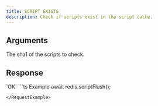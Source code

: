 ```yaml
---
title: SCRIPT EXISTS
description: Check if scripts exist in the script cache.
---
```


## Arguments

<ParamField body="hashes" type="string[]" required>
  The sha1 of the scripts to check.
</ParamField>

## Response

<ResponseField type="string" required>
`OK`
</ResponseField>

<RequestExample>
```ts Example
await redis.scriptFlush();

```
</RequestExample>

